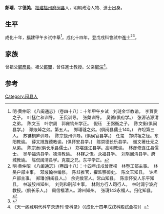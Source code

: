 {{Otheruses|other=名为鄭璠的其他人物|鄭璠}}
{{Otheruses|other=名为郑德美的其他人物|郑德美}}

'''鄭璠'''，字'''德美'''，[[福建|福建]][[福州府|福州府]][[闽县|闽县]]人，明朝政治人物、進士出身。

== 生平 ==
成化十年，[[福建|福建]]甲午乡试中舉<ref>明·黄仲昭 《八闽通志》（卷四十八）：十年甲午乡试　刘琏金华教谕。　李蕡贵之子。　叶拯仁和训导。　王侃训导。　张槃训导。　吴循(俱府学。)　张源洁源清之弟。　陈文玉　叶宗周　郭雍钧州学正。　倪珏　王弼衡之子。　陈文衡(俱闽县学。)　邓焲焯之弟。第五人。　郑璠璲之弟。(俱闽县儒士140。)　许坦第三人。　苏镛桐庐训导。　陈宗饶州训导。(俱侯官县学。)　任玺　郑珙坦之侄。东阳教谕。　薛文旭旌德教谕。(俱怀安县学。)　陈崇德长乐县学。　谢文著仕元之从弟。　陈宗泰(俱长乐县儒士。)　郑堪连江县学。高明教谕。　林彦修连江县儒士。　吴华福清县学。德清教谕。　林铎之侄。永福县学。　刘琄闽清县学。府城教谕。　陈侃闽清县学。克震之兄。东平学正。</ref>。成化十四年，登戊戌科會試中[[進士|進士]]<ref>明·黄仲昭 《八闽通志》（卷四十八）：十四年戊戌曾彦榜　林壂工部主事。　林昊户部主事。　邓焲翰林编修。　陈烓推官，擢监察御史。　陈文玉知县。　许坦户部主事。　郑璠(俱闽县人。)　余完侯官人。常山知县。　陈崇怀安人乐平知县。　林璇胶州知州。　刘则和刑部主事。　林则方行人司行人。　林时润宁波府教授。(俱长乐人。)　周信福清人。滁州知州。　张璄143永福人。归化知县。</ref><ref>{{cite web|title=《福州府志（清·乾隆）》选举四|url=http://www.fzdqw.com/ShowText.asp?ToBook=1411&index=96&|publisher=福州地情网|accessdate=2014-05-04|deadurl=yes|archiveurl=https://web.archive.org/web/20140504191714/http://www.fzdqw.com/ShowText.asp?ToBook=1411&index=96&|archivedate=2014-05-04}}</ref>。

== 家族 ==
曾祖父[[鄭彥長|鄭彥長]]。祖父[[鄭閭|鄭閭]]，曾任進士教授。父亲[[鄭湍|鄭湍]]<ref>《天一阁藏明代科举录选刊·登科录》（《成化十四年戊戌科殿試金榜》）</ref>。

==参考==
{{reflist}}

{{成化十四年戊戌科殿試金榜}}

{{Authority control}}

{{DEFAULTSORT:}}
[[Category:闽县人|Category:闽县人]]


{{明朝人物小作品}}